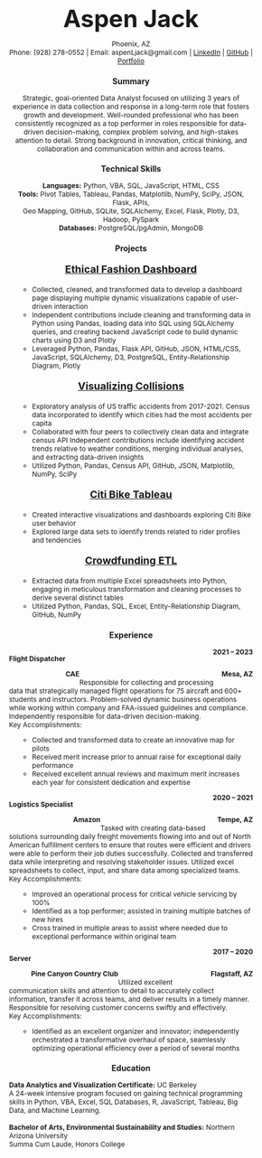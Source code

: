 <!-- ![](Resume.jpg){fig-align="center" width=1000}
<br>
<br>
![](Resume_2.jpg){fig-align="center" width=1000} -->
<style>
    body {
    font-family: 'Montserrat' sans-serif;
    text-align: center;
    margin-top: 50px;
    font-size: 12;
  }
</style>
<p style="display:inline; font-size: 42px; font-weight: bold">Aspen Jack</p>
Phoenix, AZ <br>
Phone: (928) 278-0552 | Email: aspenLjack@gmail.com
| [LinkedIn](https://www.linkedin.com/in/aspenjack/) | [GitHub](https://github.com/aspenjack)
| [Portfolio](https://aspenjack.github.io/aspen-website/) <br>

### Summary
Strategic, goal-oriented Data Analyst focused on utilizing 3 years of experience in data collection and response in a long-term role that fosters growth and development. Well-rounded professional who has been consistently recognized as a top performer in roles responsible for data-driven decision-making, complex problem solving, and high-stakes attention to detail. Strong background in innovation, critical thinking, and collaboration and communication within and across teams.

### Technical Skills
**Languages:** Python, VBA, SQL, JavaScript, HTML, CSS <br>
**Tools:** Pivot Tables, Tableau, Pandas, Matplotlib, NumPy, SciPy, JSON, Flask, APIs, <br> Geo Mapping, GitHub, SQLite, SQLAlchemy, Excel, Flask, Plotly, D3, Hadoop, PySpark <br>
**Databases:** PostgreSQL/pgAdmin, MongoDB

### Projects
<p style="text-align: center; font-size:18px">**[Ethical Fashion Dashboard](https://bit.ly/ethical-fashion-dashboard)** <br> </p>
<ul style="text-align: left;">
- Collected, cleaned, and transformed data to develop a dashboard page displaying multiple dynamic visualizations capable of user-driven interaction <br>
- Independent contributions include cleaning and transforming data in Python using Pandas, loading data into SQL using SQLAlchemy queries, and creating backend JavaScript code to build dynamic charts using D3 and Plotly <br>
- Leveraged Python, Pandas, Flask API, GitHub, JSON, HTML/CSS, JavaScript, SQLAlchemy, D3, PostgreSQL, Entity-Relationship Diagram, Plotly </ul>

<p style="text-align: center; font-size:18px">**[Visualizing Collisions](https://bit.ly/visualizing-collisions)**<br> </p>
<ul style="text-align: left;">
- Exploratory analysis of US traffic accidents from 2017-2021. Census data incorporated to identify which cities had the most accidents per capita <br>
- Collaborated with four peers to collectively clean data and integrate census API
Independent contributions include identifying accident trends relative to weather conditions, merging individual analyses, and extracting data-driven insights <br>
- Utilized Python, Pandas, Census API, GitHub, JSON, Matplotlib, NumPy, SciPy </ul>

<p style="text-align: center; font-size:18px">**[Citi Bike Tableau](https://bit.ly/citi-bike-tableau)**<br> </p>
<ul style="text-align: left;">
- Created interactive visualizations and dashboards exploring Citi Bike user behavior <br>
- Explored large data sets to identify trends related to rider profiles and tendencies </ul>

<p style="text-align: center; font-size:18px">**[Crowdfunding ETL](https://aspenjack.github.io/Crowdfunding-ETL/)**<br> </p>
<ul style="text-align: left">
- Extracted data from multiple Excel spreadsheets into Python, engaging in meticulous transformation and cleaning processes to derive several distinct tables <br>
- Utilized Python, Pandas, SQL, Excel, Entity-Relationship Diagram, GitHub, NumPy </ul>

### Experience
<p style="text-align:left; float: left">**Flight Dispatcher**</p>
<p style="text-align:right" >**2021 – 2023**</p>
<p style="text-align:left; float:left">**CAE**</p> 
<p style="text-align:right; float:right" >**Mesa, AZ**</p> <br>

<p style="text-align:left">Responsible for collecting and processing data that strategically managed flight operations for 75 aircraft and 600+ students and instructors. Problem-solved dynamic business operations while working within company and FAA-issued guidelines and compliance. Independently responsible for data-driven decision-making. <br>
Key Accomplishments: </p>
<ul style="text-align: left;">
- Collected and transformed data to create an innovative map for pilots <br>
- Received merit increase prior to annual raise for exceptional daily performance <br>
- Received excellent annual reviews and maximum merit increases each year for consistent dedication and expertise </ul>

<p style="text-align:left; float: left">**Logistics Specialist**</p>
<p style="text-align:right" >**2020 – 2021**</p>
<p style="text-align:left; float:left">**Amazon**</p> 
<p style="text-align:right; float:right" >**Tempe, AZ**</p> <br>

<p style="text-align:left">
Tasked with creating data-based solutions surrounding daily freight movements flowing into and out of North American fulfillment centers to ensure that routes were efficient and drivers were able to perform their job duties successfully. Collected and transferred data while interpreting and resolving stakeholder issues. Utilized excel spreadsheets to collect, input, and share data among specialized teams.<br>
Key Accomplishments: </p>
<ul style="text-align: left;">
- Improved an operational process for critical vehicle servicing by 100% <br>
- Identified as a top performer; assisted in training multiple batches of new hires <br>
- Cross trained in multiple areas to assist where needed due to exceptional performance within original team </ul>

<p style="text-align:left; float: left">**Server**</p>
<p style="text-align:right" >**2017 – 2020**</p>
<p style="text-align:left; float:left">**Pine Canyon Country Club**</p> 
<p style="text-align:right; float:right" >**Flagstaff, AZ**</p> <br>

<p style="text-align:left">
Utilized excellent communication skills and attention to detail to accurately collect information, transfer it across teams, and deliver results in a timely manner. Responsible for resolving customer concerns swiftly and effectively. <br> Key Accomplishments: </p>
<ul style="text-align: left;">
- Identified as an excellent organizer and innovator; independently orchestrated a transformative overhaul of space, seamlessly optimizing operational efficiency over a period of several months </ul>

### Education

<p style="text-align:left">**Data Analytics and Visualization Certificate:** UC Berkeley <br>
A 24-week intensive program focused on gaining technical programming skills in Python, VBA, Excel, SQL Databases, R, JavaScript, Tableau, Big Data, and Machine Learning. <br><br>
**Bachelor of Arts, Environmental Sustainability and Studies:** Northern Arizona University <br>
Summa Cum Laude, Honors College </p>